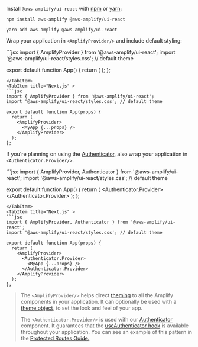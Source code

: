 
Install `@aws-amplify/ui-react` with [npm](https://www.npmjs.com/) or [yarn](https://yarnpkg.com/):

<Tabs>
<TabItem title="npm">

```shell
npm install aws-amplify @aws-amplify/ui-react
```

</TabItem>
<TabItem title="yarn">

```shell
yarn add aws-amplify @aws-amplify/ui-react
```

</TabItem>
</Tabs>

Wrap your application in `<AmplifyProvider/>` and include default styling:

<Tabs>
<TabItem title="Create React App">
```jsx
import { AmplifyProvider } from '@aws-amplify/ui-react';
import '@aws-amplify/ui-react/styles.css'; // default theme

export default function App() {
  return (
    <AmplifyProvider>
      <App />
    </AmplifyProvider>
  );
};
```
</TabItem>
<TabItem title="Next.js" >
```jsx
import { AmplifyProvider } from '@aws-amplify/ui-react';
import '@aws-amplify/ui-react/styles.css'; // default theme

export default function App(props) {
  return (
    <AmplifyProvider>
      <MyApp {...props} />
    </AmplifyProvider>
  );
};
```
</TabItem>
</Tabs>

If you're planning on using the [Authenticator](/components/authenticator), also wrap your application in `<Authenticator.Provider/>`.

<Tabs>
<TabItem title="Create React App">
```jsx
import { AmplifyProvider, Authenticator } from '@aws-amplify/ui-react';
import '@aws-amplify/ui-react/styles.css'; // default theme

export default function App() {
  return (
    <AmplifyProvider>
      <Authenticator.Provider>
        <App />
      </Authenticator.Provider>
    </AmplifyProvider>
  );
};
```
</TabItem>
<TabItem title="Next.js" >
```jsx
import { AmplifyProvider, Authenticator } from '@aws-amplify/ui-react';
import '@aws-amplify/ui-react/styles.css'; // default theme

export default function App(props) {
  return (
    <AmplifyProvider>
      <Authenticator.Provider>
        <MyApp {...props} />
      </Authenticator.Provider>
    </AmplifyProvider>
  );
};
```
</TabItem>
</Tabs>

> The `<AmplifyProvider/>` helps direct [theming](/theming) to all the Amplify components in your application. It can optionally be used with a [theme object](/theming#theme-object), to set the look and feel of your app.
>
> The `<Authenticator.Provider/>` is used with our [Authenticator](/components/authenticator) component. It guarantees that the [useAuthenticator hook](/components/authenticator#useauthenticator-hook) is available throughout your application. You can see an example of this pattern in the [Protected Routes Guide.](/guides/auth-protected)
